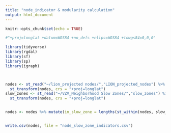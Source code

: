 ```yaml
---
title: "node_indicator & modularity calculation"
output: html_document
---
```


```r
knitr::opts_chunk$set(echo = TRUE)
```

```r

#"+proj=longlat +datum=WGS84 +no_defs +ellps=WGS84 +towgs84=0,0,0"

library(tidyverse)
library(rgdal)
library(sf)
library(sp)
library(igraph)



nodes <- st_read("~/lion_projected nodes/","LION_projected_nodes") %>% 
  st_transform(nodes, crs = "+proj=longlat") 
slow_zones <- st_read("~/VZV_Neighborhood Slow Zones/","slow_zones") %>% 
  st_transform(nodes, crs = "+proj=longlat")


nodes <- nodes %>% mutate(in_slow_zone = lengths(st_within(nodes, slow_zones))) 


write.csv(nodes, file = "node_slow_zone_indicators.csv")

```



